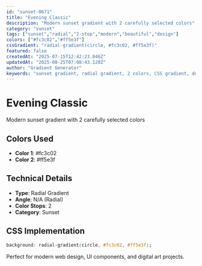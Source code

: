 ```yaml
---
id: "sunset-0671"
title: "Evening Classic"
description: "Modern sunset gradient with 2 carefully selected colors"
category: "sunset"
tags: ["sunset","radial","2-stop","modern","beautiful","design"]
colors: ["#fc3c02","#ff5e3f"]
cssGradient: "radial-gradient(circle, #fc3c02, #ff5e3f)"
featured: false
createdAt: "2025-07-15T12:42:23.846Z"
updatedAt: "2025-08-25T07:08:43.120Z"
author: "Gradient Generator"
keywords: "sunset gradient, radial gradient, 2 colors, CSS gradient, design, #fc3c02, #ff5e3f"
---
```


# Evening Classic

Modern sunset gradient with 2 carefully selected colors

## Colors Used
- **Color 1**: #fc3c02
- **Color 2**: #ff5e3f

## Technical Details
- **Type**: Radial Gradient
- **Angle**: N/A (Radial)
- **Color Stops**: 2
- **Category**: Sunset

## CSS Implementation
```css
background: radial-gradient(circle, #fc3c02, #ff5e3f);
```

Perfect for modern web design, UI components, and digital art projects.
